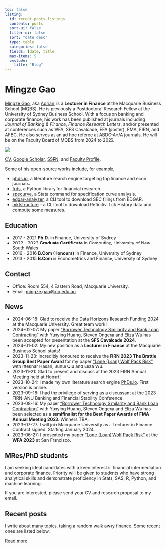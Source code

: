 ```yaml
---
toc: false
listing:
  id: recent-posts-listings
  contents: posts
  sort-ui: false
  filter-ui: false
  sort: "date desc"
  type: table
  categories: false
  fields: [date, title]
  max-items: 5
  exclude: 
    title: "Blog"
--- 
```


# Mingze Gao

[Mingze Gao](https://mingze-gao.com), aka [Adrian](https://adrian-gao.com), is a **Lecturer in Finance** at the Macquarie Business School (MQBS). He is previously a Postdoctoral Research Fellow at the University of Sydney Business School. With a focus on banking and corporate finance, his work has been published at journals including _Journal of Banking & Finance_, _Finance Research Letters_, and/or presented at conferences such as WFA, SFS Cavalcade, EFA (poster), FMA, FIRN, and AFBC. He also serves as an ad hoc referee at ABDC-A*/A journals. He will be on the Faculty Board of MQBS from 2024 to 2026. 

::: {.column-margin}
![](/images/AdrianAI.png)
:::

[CV](/cv.pdf), [Google Scholar](https://scholar.google.com/citations?user=5n1YYx0AAAAJ&hl=en&oi=ao), [SSRN](https://papers.ssrn.com/sol3/cf_dev/AbsByAuth.cfm?per_id=2999772), and [Faculty Profile](https://researchers.mq.edu.au/en/persons/mingze-gao).

Some of his open-source works include, for example,

- [phds.io](https://phds.io), a literature search engine targeting top finance and econ journals.
- [frds](https://frds.io), a Python library for financial research.
- [specurve](https://github.com/mgao6767/specurve), a Stata command for specification curve analysis.
- [edgar-analyzer](https://github.com/mgao6767/edgar-analyzer), a CLI tool to download SEC filings from EDGAR.
- [mktstructure](https://github.com/mgao6767/mktstructure) - a CLI tool to download Refinitiv Tick History data and compute some measures.

## Education

- 2017 - 2021 **Ph.D.** in Finance, University of Sydney
- 2022 - 2023 **Graduate Certificate** in Computing, University of New South Wales
- 2016 - 2016 **B.Com (Honours)** in Finance, University of Sydney
- 2013 - 2015 **B.Com** in Econometrics and Finance, University of Sydney

## Contact

- Office: Room 554, 4 Eastern Road, Macquarie University.
- Email: [mingze.gao@mq.edu.au](mailto:mingze.gao@mq.edu.au)

## News

- 2024-06-18: Glad to receive the Data Horizons Research Funding 2024 at the Macquarie University. Great team work!
- 2024-02-07: My paper ["Borrower Technology Similarity and Bank Loan Contracting"](https://papers.ssrn.com/sol3/papers.cfm?abstract_id=4579677) with Yunying Huang, Steven Ongena and Eliza Wu has been accepted for presentation at the **SFS Cavalcade 2024**.
- 2024-01-02: My new position as a **Lecturer in Finance** at the Macquarie Business School starts!
- 2023-11-23: Incredibly honoured to receive the **FIRN 2023 The Brattle Group Best Paper Award** for my paper ["Lone (Loan) Wolf Pack Risk"](https://papers.ssrn.com/sol3/papers.cfm?abstract_id=4331418) with Iftekhar Hasan, Buhui Qiu and Eliza Wu.
- 2023-11-21: Glad to present and discuss at the 2023 FIRN Annual Meeting held at Hobart!
- 2023-10-24: I made my own literature search engine [PhDs.io](https://phds.io). First version is online.
- 2023-09-18: I had the privilege of serving as a discussant at the 2023 FIRN-ANU Banking and Financial Stability Conference.
- 2023-08-16: My paper ["Borrower Technology Similarity and Bank Loan Contracting"](https://papers.ssrn.com/sol3/papers.cfm?abstract_id=4579677) with Yunying Huang, Steven Ongena and Eliza Wu has been selected as a **semifinalist for the Best Paper Awards of FMA Annual Meeting 2023**. Winners TBA.
- 2023-07-27: I will join Macquarie University as a Lecturer in Finance. Contract signed. Starting January 2024.
- 2023-06-27: I presented my paper ["Lone (Loan) Wolf Pack Risk"](https://papers.ssrn.com/sol3/papers.cfm?abstract_id=4331418) at the **WFA 2023** at San Francisco.

## MRes/PhD students

I am seeking ideal candidates with a keen interest in financial intermediation and corporate finance. Priority will be given to students who have strong analytical skills and demonstrate proficiency in Stata, SAS, R, Python, and machine learning.

If you are interested, please send your CV and research proposal to my email.

## Recent posts

I write about many topics, taking a random walk away finance. Some recent ones are listed below.

::: {#recent-posts-listings}
:::

[Read more](posts/index.qmd){.btn .btn-outline-primary .btn role="button"} 
